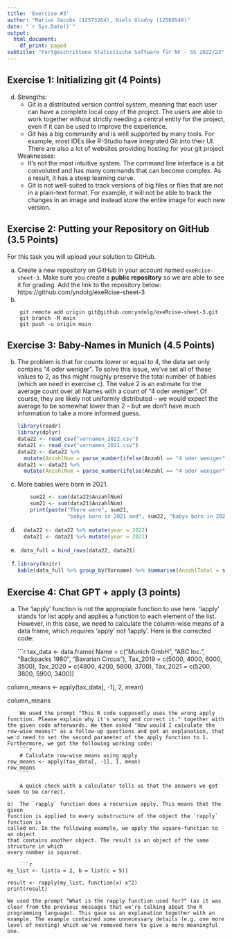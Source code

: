 ```yaml
---
title: 'Exercise #3'
author: "Marius Jacobs (12573264), Niels Glodny (12568548)"
date: "`r Sys.Date()`"
output:
  html_document:
    df_print: paged
subtitle: "Fortgeschrittene Statistische Software für NF - SS 2022/23"
---
```


## Exercise 1: Initializing git (4 Points)

d)  Strengths: 
    - Git is a distributed version control system, meaning that each user can have a complete local copy of the project. The users are able to work together 
    without strictly needing a central entity for the project, even if it can 
    be used to improve the experience.
    - Git has a big community and is well supported by many tools. For example, 
    most IDEs like R-Studio have integrated Git into their UI. There are also a 
    lot of websites providing hosting for your git project
    
    Weaknesses: 
    - It's not the most intuitive system. The command line interface is a bit 
    convoluted and has many commands that can become complex. As a result, it has a steep learning curve. 
    - Git is not well-suited to track versions of big files or files that are not in
    a plain-text format. For example, it will not be able to track the changes in
    an image and instead store the entire image for each new version.

## Exercise 2: Putting your Repository on GitHub (3.5 Points)

For this task you will upload your solution to GitHub.

a)  Create a new repository on GitHub in your account named
    `exeRcise-sheet-3`. Make sure you create a **public repository** so
    we are able to see it for grading. Add the link to the repository
    below: https://github.com/yndolg/exeRcise-sheet-3
b)  
```{}
    git remote add origin git@github.com:yndolg/exeRcise-sheet-3.git
    git branch -M main
    git push -u origin main
```

## Exercise 3: Baby-Names in Munich (4.5 Points)

b) The problem is that for counts lower or equal to 4, the data set only contains
    "4 oder weniger". To solve this issue, we've set all of these values to 2,
    as this might roughly preserve the total number of babies (which we need in exercise c). The value 2 is an estimate for the average count over all Names with a count of "4 oder weniger". Of course, they are likely not uniformly distributed – we would expect the average to be somewhat lower than 2 – but we don't have much information to take a more informed guess.

    ```r
    library(readr)
    library(dplyr)
    data22 <- read_csv("vornamen_2022.csv")
    data21 <- read_csv("vornamen_2021.csv")
    data22 <- data22 %>% 
      mutate(AnzahlNum = parse_number(ifelse(Anzahl == "4 oder weniger", "2", Anzahl)))
    data21 <- data21 %>% 
      mutate(AnzahlNum = parse_number(ifelse(Anzahl == "4 oder weniger", "2", Anzahl)))
```

c)  More babies were born in 2021.
    ```r
    sum22 <- sum(data22$AnzahlNum)
    sum21 <- sum(data21$AnzahlNum)
    print(paste("There were", sum21, 
                "babys born in 2021 and", sum22, "babys born in 2022."))
```
  
d)  
    ```r
  data22 <- data22 %>% mutate(year = 2022)
  data21 <- data21 %>% mutate(year = 2021)
```
    

e)  
    ```r
 data_full = bind_rows(data22, data21)
```

f)  
    ```r
library(knitr)
kable(data_full %>% group_by(Vorname) %>% summarise(AnzahlTotal = sum(AnzahlNum)) %>% arrange(-AnzahlTotal) %>% head(10), caption="Most common forenames in Munich in the years 2021 and 2022")
```

## Exercise 4: Chat GPT + apply (3 points)


a) The 'lapply' function is not the appropiate function to use here. 'lapply'
stands for list apply and applies a function to each element of the list. However,
in this case, we need to calculate the column-wise means of a data frame, which requires
'apply' not 'lapply'. Here is the corrected code:

    ```r
tax_data <- data.frame( Name = c("Munich GmbH", "ABC Inc.", "Backpacks
1980", "Bavarian Circus"), Tax_2019 = c(5000, 4000, 6000, 3500),
Tax_2020 = c(4800, 4200, 5800, 3700), Tax_2021 = c(5200, 3800, 5900,
3400))

column_means <- apply(tax_data[, -1], 2, mean)

column_means
```
    We used the prompt "This R code supposedly uses the wrong apply function. Please explain why it's wrong and correct it." together with the given code afterwards. We then asked "How would I calculate the row-wise means?" as a follow-up questions and got an explanation, that we'd need to set the second parameter of the apply function to 1. Furthermore, we got the following working code:
    ```r
    # Calculate row-wise means using apply
row_means <- apply(tax_data[, -1], 1, mean)
row_means
    ```
    
    A quick check with a calculator tells us that the answers we got seem to be correct.

b)  The `rapply` function does a recursive apply. This means that the given 
function is applied to every substructure of the object the `rapply` function is 
called on. In the following example, we apply the square-function to an object 
that contains another object. The result is an object of the same structure in which
every number is squared.

    ```r
my_list <- list(a = 2, b = list(c = 5))

result <- rapply(my_list, function(x) x^2)
print(result)
```
    We used the prompt "What is the rapply function used for?" (as it was clear from the previous messages that we're talking about the R programming language). This gave us an explanation together with an example. The example contained some unnecessary details (e.g. one more level of nesting) which we've removed here to give a more meaningful one.
